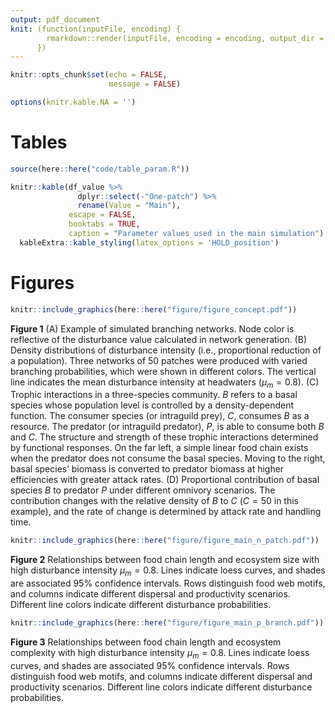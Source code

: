```yaml
---
output: pdf_document
knit: (function(inputFile, encoding) {
        rmarkdown::render(inputFile, encoding = encoding, output_dir = "document_output")
      })
---
```


```r
knitr::opts_chunk$set(echo = FALSE,
                      message = FALSE)

options(knitr.kable.NA = '')
```

# Tables

```r
source(here::here("code/table_param.R"))

knitr::kable(df_value %>%
               dplyr::select(-"One-patch") %>% 
               rename(Value = "Main"),
             escape = FALSE,
             booktabs = TRUE,
             caption = "Parameter values used in the main simulation") %>% 
  kableExtra::kable_styling(latex_options = 'HOLD_position')
```

\pagebreak

# Figures

```r
knitr::include_graphics(here::here("figure/figure_concept.pdf"))
```

**Figure 1** (A) Example of simulated branching networks. Node color is reflective of the disturbance value calculated in network generation. (B) Density distributions of disturbance intensity (i.e., proportional reduction of a population). Three networks of 50 patches were produced with varied branching probabilities, which were shown in different colors. The vertical line indicates the mean disturbance intensity at headwaters ($\mu_m = 0.8$). (C) Trophic interactions in a three-species community. $B$ refers to a basal species whose population level is controlled by a density-dependent function. The consumer species (or intraguild prey), $C$, consumes $B$ as a resource. The predator (or intraguild predator), $P$, is able to consume both $B$ and $C$. The structure and strength of these trophic interactions determined by functional responses. On the far left, a simple linear food chain exists when the predator does not consume the basal species. Moving to the right, basal species' biomass is converted to predator biomass at higher efficiencies with greater attack rates. (D) Proportional contribution of basal species $B$ to predator $P$ under different omnivory scenarios. The contribution changes with the relative density of $B$ to $C$ ($C=50$ in this example), and the rate of change is determined by attack rate and handling time.

\pagebreak

```r
knitr::include_graphics(here::here("figure/figure_main_n_patch.pdf"))
```

**Figure 2** Relationships between food chain length and ecosystem size with high disturbance intensity $\mu_m = 0.8$. Lines indicate loess curves, and shades are associated 95% confidence intervals. Rows distinguish food web motifs, and columns indicate different dispersal and productivity scenarios. Different line colors indicate different disturbance probabilities.

\pagebreak

```r
knitr::include_graphics(here::here("figure/figure_main_p_branch.pdf"))
```

**Figure 3** Relationships between food chain length and ecosystem complexity with high disturbance intensity $\mu_m = 0.8$. Lines indicate loess curves, and shades are associated 95% confidence intervals. Rows distinguish food web motifs, and columns indicate different dispersal and productivity scenarios. Different line colors indicate different disturbance probabilities.
